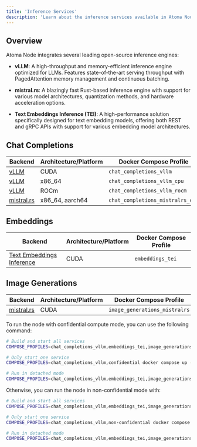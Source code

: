 ```yaml
---
title: 'Inference Services'
description: 'Learn about the inference services available in Atoma Node'
---
```


## Overview

Atoma Node integrates several leading open-source inference engines:

- **vLLM**: A high-throughput and memory-efficient inference engine optimized for LLMs. Features state-of-the-art serving throughput with PagedAttention memory management and continuous batching.

- **mistral.rs**: A blazingly fast Rust-based inference engine with support for various model architectures, quantization methods, and hardware acceleration options.

- **Text Embeddings Inference (TEI)**: A high-performance solution specifically designed for text embedding models, offering both REST and gRPC APIs with support for various embedding model architectures.

## Chat Completions

| Backend                                                  | Architecture/Platform | Docker Compose Profile           |
| -------------------------------------------------------- | --------------------- | -------------------------------- |
| [vLLM](https://github.com/vllm-project/vllm)             | CUDA                  | `chat_completions_vllm`          |
| [vLLM](https://github.com/vllm-project/vllm)             | x86_64                | `chat_completions_vllm_cpu`      |
| [vLLM](https://github.com/vllm-project/vllm)             | ROCm                  | `chat_completions_vllm_rocm`     |
| [mistral.rs](https://github.com/EricLBuehler/mistral.rs) | x86_64, aarch64       | `chat_completions_mistralrs_cpu` |

## Embeddings

| Backend                                                                               | Architecture/Platform | Docker Compose Profile |
| ------------------------------------------------------------------------------------- | --------------------- | ---------------------- |
| [Text Embeddings Inference](https://github.com/huggingface/text-embeddings-inference) | CUDA                  | `embeddings_tei`       |

## Image Generations

| Backend                                                  | Architecture/Platform | Docker Compose Profile        |
| -------------------------------------------------------- | --------------------- | ----------------------------- |
| [mistral.rs](https://github.com/EricLBuehler/mistral.rs) | CUDA                  | `image_generations_mistralrs` |

To run the node with confidential compute mode, you can use the following command:

```bash
# Build and start all services
COMPOSE_PROFILES=chat_completions_vllm,embeddings_tei,image_generations_mistralrs,confidential docker compose up --build

# Only start one service
COMPOSE_PROFILES=chat_completions_vllm,confidential docker compose up --build

# Run in detached mode
COMPOSE_PROFILES=chat_completions_vllm,embeddings_tei,image_generations_mistralrs,confidential docker compose up -d --build
```

Otherwise, you can run the node in non-confidential mode with:

```bash
# Build and start all services
COMPOSE_PROFILES=chat_completions_vllm,embeddings_tei,image_generations_mistralrs,non-confidential docker compose up --build

# Only start one service
COMPOSE_PROFILES=chat_completions_vllm,non-confidential docker compose up --build

# Run in detached mode
COMPOSE_PROFILES=chat_completions_vllm,embeddings_tei,image_generations_mistralrs,non-confidential docker compose up -d --build
```
